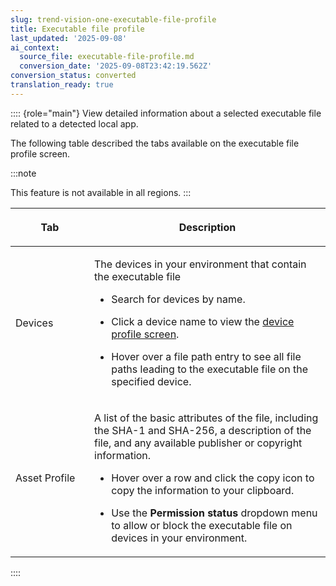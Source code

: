 ```yaml
---
slug: trend-vision-one-executable-file-profile
title: Executable file profile
last_updated: '2025-09-08'
ai_context:
  source_file: executable-file-profile.md
  conversion_date: '2025-09-08T23:42:19.562Z'
conversion_status: converted
translation_ready: true
---
```


:::: {role="main"}
View detailed information about a selected executable file related to a detected local app.

The following table described the tabs available on the executable file profile screen.

:::note

This feature is not available in all regions.
:::

<table>
<colgroup>
<col style="width: 25%" />
<col style="width: 75%" />
</colgroup>
<thead>
<tr>
<th><p>Tab</p></th>
<th><p>Description</p></th>
</tr>
</thead>
<tbody>
<tr>
<td><p>Devices</p></td>
<td><p>The devices in your environment that contain the executable file</p>
<ul>
<li><p>Search for devices by name.</p></li>
<li><p>Click a device name to view the <a href="trend-vision-one-device-profile">device profile screen</a>.</p></li>
<li><p>Hover over a file path entry to see all file paths leading to the executable file on the specified device.</p></li>
</ul></td>
</tr>
<tr>
<td><p>Asset Profile</p></td>
<td><p>A list of the basic attributes of the file, including the SHA-1 and SHA-256, a description of the file, and any available publisher or copyright information.</p>
<ul>
<li><p>Hover over a row and click the copy icon to copy the information to your clipboard.</p></li>
<li><p>Use the <strong>Permission status</strong> dropdown menu to allow or block the executable file on devices in your environment.</p></li>
</ul></td>
</tr>
</tbody>
</table>
::::
